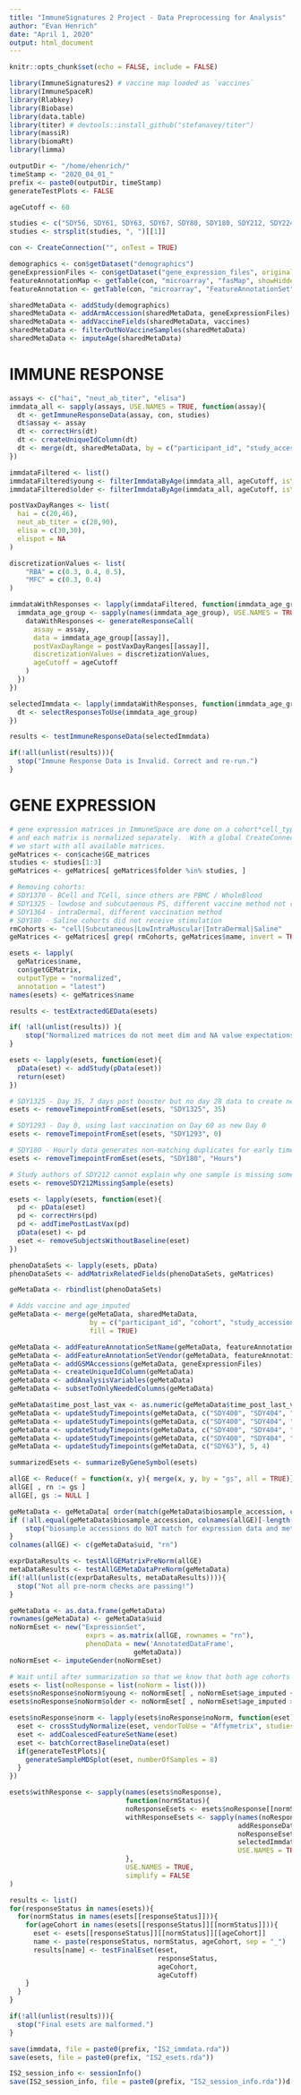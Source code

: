 ```yaml
---
title: "ImmuneSignatures 2 Project - Data Preprocessing for Analysis"
author: "Evan Henrich"
date: "April 1, 2020"
output: html_document
---
```


```r
knitr::opts_chunk$set(echo = FALSE, include = FALSE)
```

```r
library(ImmuneSignatures2) # vaccine map loaded as `vaccines`
library(ImmuneSpaceR) 
library(Rlabkey)
library(Biobase)
library(data.table)
library(titer) # devtools::install_github("stefanavey/titer")
library(massiR)
library(biomaRt)
library(limma)
```

```r
outputDir <- "/home/ehenrich/"
timeStamp <- "2020_04_01_"
prefix <- paste0(outputDir, timeStamp)
generateTestPlots <- FALSE
```

```r
ageCutoff <- 60

studies <- c("SDY56, SDY61, SDY63, SDY67, SDY80, SDY180, SDY212, SDY224, SDY269, SDY270, SDY400, SDY404, SDY520, SDY640, SDY984, SDY1119, SDY1260, SDY1264, SDY1276, SDY1289, SDY1291, SDY1293, SDY1294, SDY1325, SDY1364, SDY1368, SDY1370, SDY1373")
studies <- strsplit(studies, ", ")[[1]]

con <- CreateConnection("", onTest = TRUE)
```

```r
demographics <- con$getDataset("demographics")
geneExpressionFiles <- con$getDataset("gene_expression_files", original_view = TRUE)
featureAnnotationMap <- getTable(con, "microarray", "fasMap", showHidden = TRUE)
featureAnnotation <- getTable(con, "microarray", "FeatureAnnotationSet", showHidden = TRUE)
```

```r
sharedMetaData <- addStudy(demographics)
sharedMetaData <- addArmAccession(sharedMetaData, geneExpressionFiles)
sharedMetaData <- addVaccineFields(sharedMetaData, vaccines)
sharedMetaData <- filterOutNoVaccineSamples(sharedMetaData)
sharedMetaData <- imputeAge(sharedMetaData)
```

# IMMUNE RESPONSE

```r
assays <- c("hai", "neut_ab_titer", "elisa")
immdata_all <- sapply(assays, USE.NAMES = TRUE, function(assay){
  dt <- getImmuneResponseData(assay, con, studies)
  dt$assay <- assay
  dt <- correctHrs(dt)
  dt <- createUniqueIdColumn(dt)
  dt <- merge(dt, sharedMetaData, by = c("participant_id", "study_accession", "arm_accession"))
})
```


```r
immdataFiltered <- list()
immdataFiltered$young <- filterImmdataByAge(immdata_all, ageCutoff, isYoung = TRUE)
immdataFiltered$older <- filterImmdataByAge(immdata_all, ageCutoff, isYoung = FALSE)
```


```r
postVaxDayRanges <- list(
  hai = c(20,46),
  neut_ab_titer = c(28,90),
  elisa = c(30,30),
  elispot = NA
)

discretizationValues <- list(
    "RBA" = c(0.3, 0.4, 0.5),
    "MFC" = c(0.3, 0.4)
)

immdataWithResponses <- lapply(immdataFiltered, function(immdata_age_group){
  immdata_age_group <- sapply(names(immdata_age_group), USE.NAMES = TRUE, function(assay){
    dataWithResponses <- generateResponseCall(
      assay = assay,
      data = immdata_age_group[[assay]],
      postVaxDayRange = postVaxDayRanges[[assay]],
      discretizationValues = discretizationValues,
      ageCutoff = ageCutoff
    )
  })
})
```

```r
selectedImmdata <- lapply(immdataWithResponses, function(immdata_age_group){
  dt <- selectResponsesToUse(immdata_age_group)
})
```

```r
results <- testImmuneResponseData(selectedImmdata)

if(!all(unlist(results))){
  stop("Immune Response Data is Invalid. Correct and re-run.")
}
```

# GENE EXPRESSION

```r
# gene expression matrices in ImmuneSpace are done on a cohort*cell_type basis
# and each matrix is normalized separately.  With a global CreateConnection object
# we start with all available matrices.
geMatrices <- con$cache$GE_matrices
studies <- studies[1:3]
geMatrices <- geMatrices[ geMatrices$folder %in% studies, ]

# Removing cohorts:
# SDY1370 - BCell and TCell, since others are PBMC / WholeBlood
# SDY1325 - lowdose and subcutaenous PS, different vaccine method not related
# SDY1364 - intraDermal, different vaccination method
# SDY180 - Saline cohorts did not receive stimulation
rmCohorts <- "cell|Subcutaneous|LowIntraMuscular|IntraDermal|Saline"
geMatrices <- geMatrices[ grep( rmCohorts, geMatrices$name, invert = TRUE), ] 

esets <- lapply(
  geMatrices$name,
  con$getGEMatrix,
  outputType = "normalized",
  annotation = "latest")
names(esets) <- geMatrices$name
```

```r
results <- testExtractedGEData(esets)

if( !all(unlist(results)) ){
    stop("Normalized matrices do not meet dim and NA value expectations")
}
```

```r
esets <- lapply(esets, function(eset){
  pData(eset) <- addStudy(pData(eset))
  return(eset)
})

# SDY1325 - Day 35, 7 days post booster but no day 28 data to create new baseline
esets <- removeTimepointFromEset(esets, "SDY1325", 35)

# SDY1293 - Day 0, using last vaccination on Day 60 as new Day 0
esets <- removeTimepointFromEset(esets, "SDY1293", 0)

# SDY180 - Hourly data generates non-matching duplicates for early timepoints
esets <- removeTimepointFromEset(esets, "SDY180", "Hours")

# Study authors of SDY212 cannot explain why one sample is missing some data
esets <- removeSDY212MissingSample(esets)

esets <- lapply(esets, function(eset){
  pd <- pData(eset)
  pd <- correctHrs(pd)
  pd <- addTimePostLastVax(pd)
  pData(eset) <- pd
  eset <- removeSubjectsWithoutBaseline(eset)
})
```

```r
phenoDataSets <- lapply(esets, pData)
phenoDataSets <- addMatrixRelatedFields(phenoDataSets, geMatrices)

geMetaData <- rbindlist(phenoDataSets)

# Adds vaccine and age_imputed
geMetaData <- merge(geMetaData, sharedMetaData, 
                    by = c("participant_id", "cohort", "study_accession"),
                    fill = TRUE)

geMetaData <- addFeatureAnnotationSetName(geMetaData, featureAnnotationMap)
geMetaData <- addFeatureAnnotationSetVendor(geMetaData, featureAnnotation)
geMetaData <- addGSMAccessions(geMetaData, geneExpressionFiles)
geMetaData <- createUniqueIdColumn(geMetaData)
geMetaData <- addAnalysisVariables(geMetaData)
geMetaData <- subsetToOnlyNeededColumns(geMetaData)
```

```r
geMetaData$time_post_last_vax <- as.numeric(geMetaData$time_post_last_vax)
geMetaData <- updateStudyTimepoints(geMetaData, c("SDY400", "SDY404", "SDY520", "SDY63"), 24, 28)
geMetaData <- updateStudyTimepoints(geMetaData, c("SDY400", "SDY404", "SDY520"), 3, 2)
geMetaData <- updateStudyTimepoints(geMetaData, c("SDY400", "SDY404", "SDY520"), 8, 7)
geMetaData <- updateStudyTimepoints(geMetaData, c("SDY400", "SDY404", "SDY520"), 9, 7)
geMetaData <- updateStudyTimepoints(geMetaData, c("SDY63"), 5, 4)
```

```r
summarizedEsets <- summarizeByGeneSymbol(esets)

allGE <- Reduce(f = function(x, y){ merge(x, y, by = "gs", all = TRUE)}, summarizedEsets)
allGE[ , rn := gs ]
allGE[, gs := NULL ]
```


```r
geMetaData <- geMetaData[ order(match(geMetaData$biosample_accession, colnames(allGE))), ]
if (!all.equal(geMetaData$biosample_accession, colnames(allGE)[-length(colnames(allGE))])) {
    stop("biosample accessions do NOT match for expression data and meta-data!")
}
colnames(allGE) <- c(geMetaData$uid, "rn")
```

```r
exprDataResults <- testAllGEMatrixPreNorm(allGE)
metaDataResults <- testAllGEMetaDataPreNorm(geMetaData)
if(!all(unlist(c(exprDataResults, metaDataResults)))){
  stop("Not all pre-norm checks are passing!")
}
```

```r
geMetaData <- as.data.frame(geMetaData)
rownames(geMetaData) <- geMetaData$uid
noNormEset <- new("ExpressionSet", 
                   exprs = as.matrix(allGE, rownames = "rn"),
                   phenoData = new('AnnotatedDataFrame', 
                               geMetaData))
noNormEset <- imputeGender(noNormEset)
```

```r
# Wait until after summarization so that we know that both age cohorts are using same probes
esets <- list(noResponse = list(noNorm = list()))
esets$noResponse$noNorm$young <- noNormEset[ , noNormEset$age_imputed < ageCutoff ]
esets$noResponse$noNorm$older <- noNormEset[ , noNormEset$age_imputed >= ageCutoff ]
```

```r
esets$noResponse$norm <- lapply(esets$noResponse$noNorm, function(eset){
  eset <- crossStudyNormalize(eset, vendorToUse = "Affymetrix", studiesToExclude = "SDY1293")
  eset <- addCoalescedFeatureSetName(eset)
  eset <- batchCorrectBaselineData(eset)
  if(generateTestPlots){
    generateSampleMDSplot(eset, numberOfSamples = 8)
  }
})
```

```r
esets$withResponse <- sapply(names(esets$noResponse), 
                             function(normStatus){
                             noResponseEsets <- esets$noResponse[[normStatus]]
                             withResponseEsets <- sapply(names(noResponseEsets), 
                                                         addResponseData, 
                                                         noResponseEsets,
                                                         selectedImmdata,
                                                         USE.NAMES = TRUE)
                             },
                             USE.NAMES = TRUE,
                             simplify = FALSE
)
```

```r
results <- list()
for(responseStatus in names(esets)){
  for(normStatus in names(esets[[responseStatus]])){
    for(ageCohort in names(esets[[responseStatus]][[normStatus]])){
      eset <- esets[[responseStatus]][[normStatus]][[ageCohort]]
      name <- paste(responseStatus, normStatus, ageCohort, sep = "_")
      results[name] <- testFinalEset(eset,
                                     responseStatus,
                                     ageCohort,
                                     ageCutoff)
    }
  }
}

if(!all(unlist(results))){
  stop("Final esets are malformed.")
}
```

```r
save(immdata, file = paste0(prefix, "IS2_immdata.rda"))
save(esets, file = paste0(prefix, "IS2_esets.rda"))

IS2_session_info <- sessionInfo()
save(IS2_session_info, file = paste0(prefix, "IS2_session_info.rda"))d
```
